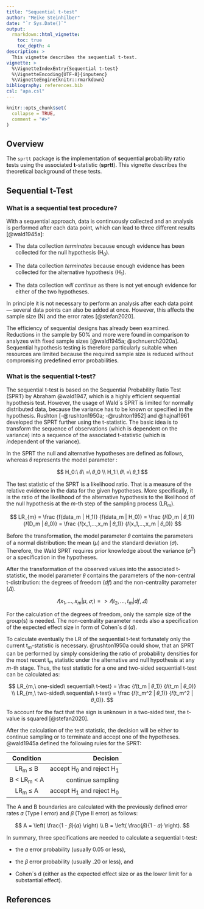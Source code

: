 ```yaml
---
title: "Sequential t-test"
author: "Meike Steinhilber"
date: "`r Sys.Date()`"
output:
  rmarkdown::html_vignette:
    toc: true
    toc_depth: 4
description: >
  This vignette describes the sequential t-test.
vignette: >
  %\VignetteIndexEntry{Sequential t-test}
  %\VignetteEncoding{UTF-8}{inputenc}
  %\VignetteEngine{knitr::rmarkdown}
bibliography: references.bib
csl: "apa.csl"
---
```


```r
knitr::opts_chunk$set(
  collapse = TRUE,
  comment = "#>"
)
```

## Overview

The `sprtt` package is the implementation of **s**equential **p**robability **r**atio **t**ests using the associated **t**-statistic (**sprtt**). This vignette describes the theoretical background of these tests.

## Sequential t-Test

### What is a sequential test procedure?

With a sequential approach, data is continuously collected and an analysis is performed after each data point, which can lead to three different results [@wald1945a]:

-   The data collection *terminates* because enough evidence has been collected for the null hypothesis (H~0~).

-   The data collection *terminates* because enough evidence has been collected for the alternative hypothesis (H~1~).

-   The data collection *will continue* as there is not yet enough evidence for either of the two hypotheses.

In principle it is not necessary to perform an analysis after each data point --- several data points can also be added at once. However, this affects the sample size (N) and the error rates [@stefan2020].

The efficiency of sequential designs has already been examined. Reductions in the sample by 50% and more were found in comparison to analyzes with fixed sample sizes [@wald1945a; @schnuerch2020a]. Sequential hypothesis testing is therefore particularly suitable when resources are limited because the required sample size is reduced without compromising predefined error probabilities.

### What is the sequential t-test?

The sequential t-test is based on the Sequential Probability Ratio Test (SPRT) by Abraham @wald1947, which is a highly efficient sequential hypothesis test. However, the usage of Wald´s SPRT is limited for normally distributed data, because the variance has to be known or specified in the hypothesis. Rushton [-@rushton1950a; -@rushton1952] and @hajnal1961 developed the SPRT further using the t-statistic. The basic idea is to transform the sequence of observations (which is dependent on the variance) into a sequence of the associated t-statistic (which is *in*dependent of the variance).

In the SPRT the null and alternative hypotheses are defined as follows, whereas 𝜃 represents the model parameter :

$$
H_0:\ 𝜃\ =\ 𝜃_0 \\
H_1:\ 𝜃\ =\ 𝜃_1
$$

The test statistic of the SPRT is a likelihood ratio. That is a measure of the relative evidence in the data for the given hypotheses. More specifically, it is the ratio of the likelihood of the alternative hypothesis to the likelihood of the null hypothesis at the *m*-th step of the sampling process (LR~m~).

$$
LR_{m} 
= \frac {f(data_m | H_1)} {f(data_m | H_0)}
= \frac {𝑓(D_m | 𝜃_1)} {𝑓(D_m | 𝜃_0)} 
= \frac {𝑓(x_1,...,x_m | 𝜃_1)} {𝑓(x_1,...,x_m  | 𝜃_0)} 
$$

Before the transformation, the model parameter 𝜃 contains the parameters of a normal distribution: the mean (*µ*) and the standard deviation (𝜎). Therefore, the Wald SPRT requires prior knowledge about the variance (𝜎^2^) or a specification in the hypotheses.

After the transformation of the observed values into the associated t-statistic, the model parameter 𝜃 contains the parameters of the non-central t-distribution: the degrees of freedom (*df*) and the non-centrality parameter (𝛥).

$$
{𝑓(x_1,...,x_m | µ,𝜎,)} => {𝑓(t_2,...,t_m  | df,𝛥)} 
$$

For the calculation of the degrees of freedom, only the sample size of the group(s) is needed. The non-centrality parameter needs also a specification of the expected effect size in form of Cohen\`s d (*d*).

To calculate eventually the LR of the sequential t-test fortunately only the current t~*m*~-statistic is necessary. @rushton1950a could show, that an SPRT can be performed by simply considering the ratio of probability densities for the most recent t~*m*~ statistic under the alternative and null hypothesis at any *m-*th stage. Thus, the test statistic for a one and two-sided sequential t-test can be calculated as:

$$
LR_{m,\ one-sided\ sequential\ t-test} 
= \frac {𝑓(t_m | 𝜃_1)} {𝑓(t_m | 𝜃_0)}
\\
LR_{m,\ two-sided\ sequential\ t-test} 
= \frac {𝑓(t_m^2 | 𝜃_1)} {𝑓(t_m^2 | 𝜃_0)}.
$$

To account for the fact that the sign is unknown in a two-sided test, the t-value is squared [@stefan2020].

After the calculation of the test statistic, the decision will be either to continue sampling or to terminate and accept one of the hypotheses. @wald1945a defined the following rules for the SPRT:

|    Condition    |                    Decision |
|:---------------:|----------------------------:|
|    LR~m~ ≤ B    | accept H~0~ and reject H~1~ |
| B \< LR~m~ \< A |           continue sampling |
|    LR~m~ ≤ A    | accept H~1~ and reject H~0~ |

The A and B boundaries are calculated with the previously defined error rates 𝛼 (Type I error) and 𝛽 (Type II error) as follows:

$$
A = \left( \frac{1 - 𝛽}{𝛼} \right) \\
B = \left( \frac{𝛽}{1 - 𝛼} \right).
$$

In summary, three specifications are needed to calculate a sequential t-test:

-   the 𝛼 error probability (usually 0.05 or less),

-   the 𝛽 error probability (usually .20 or less), and

-   Cohen´s d (either as the expected effect size or as the lower limit for a substantial effect).

## References
